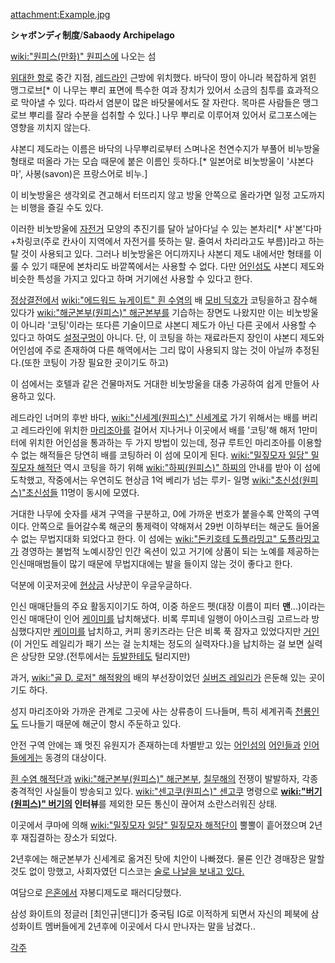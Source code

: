 attachment:Example.jpg

'''シャボンディ制度'''/'''Sabaody Archipelago'''

[[wiki:"원피스(만화)" 원피스]]에 나오는 섬 

[[위대한 항로]] 중간 지점, [[레드라인]] 근방에 위치했다. 바닥이 땅이 아니라 복잡하게 얽힌 맹그로브[* 이 나무는 뿌리 표면에 특수한 여과 장치가 있어서 소금의 침투를 효과적으로 막아낼 수 있다. 따라서 염분이 많은 바닷물에서도 잘 자란다. 목마른 사람들은 맹그로브 뿌리를 잘라 수분을 섭취할 수 있다.] 나무 뿌리로 이루어져 있어서 로그포스에는 영향을 끼치지 않는다.

샤본디 제도라는 이름은 바닥의 나무뿌리로부터 스며나온 천연수지가 부풀어 비누방울 형태로 떠올라 가는 모습 때문에 붙은 이름인 듯하다.[* 일본어로 비눗방울이 '샤본다마', 사봉(savon)은 프랑스어로 비누.]

이 비눗방울은 생각외로 견고해서 터뜨리지 않고 방울 안쪽으로 올라가면 일정 고도까지는 비행을 즐길 수도 있다. 

이러한 비눗방울에 [[자전거]] 모양의 추진기를 달아 날아다닐 수 있는 본차리[* 샤'본'다마+차링코(주로 칸사이 지역에서 자전거를 뜻하는 말. 줄여서 차리라고도 부름)]라고 하는 탈 것이 사용되고 있다. 그러나 비눗방울은 어디까지나 샤본디 제도 내에서만 형태를 이룰 수 있기 때문에 본차리도 바깥쪽에서는 사용할 수 없다. 다만 [[어인섬]]도 샤본디 제도와 비슷한 특성을 가지고 있다고 하며 거기에선 사용할 수 있다고 한다.

[[정상결전]]에서 [[wiki:"에드워드 뉴게이트" 흰 수염]]의 배 [[모비 딕]]호가 코팅을하고 잠수해 있다가 [[wiki:"해군본부(원피스)" 해군본부]]를 기습하는 장면도 나왔지만 이는 비눗방울이 아니라 '코팅'이라는 또다른 기술이므로 샤본디 제도가 아닌 다른 곳에서 사용할 수 있다고 하여도 [[설정구멍]]이 아니다. 단, 이 코팅을 하는 재료라든지 장인이 샤본디 제도와 어인섬에 주로 존재하여 다른 해역에서는 그리 많이 사용되지 않는 것이 아닐까 추정된다.(또한 코팅이 가장 필요한 곳이기도 하고)

이 섬에서는 호텔과 같은 건물마저도 거대한 비눗방울을 대충 가공하여 쉽게 만들어 사용하고 있다. 

레드라인 너머의 후반 바다, [[wiki:"신세계(원피스)" 신세계]]로 가기 위해서는 배를 버리고 레드라인에 위치한 [[마리조아]]를 걸어서 지나거나 이곳에서 배를 '코팅'해 해저 1만미터에 위치한 어인섬을 통과하는 두 가지 방법이 있는데, 정규 루트인 마리조아를 이용할 수 없는 해적들은 당연히 배를 코팅하러 이 섬에 모이게 된다. [[wiki:"밀짚모자 일당" 밀짚모자 해적단]] 역시 코팅을 하기 위해 [[wiki:"하찌(원피스)" 하찌]]의 안내를 받아 이 섬에 도착했고, 작중에서는 우연히도 현상금 1억 베리가 넘는 루키- 일명 [[wiki:"초신성(원피스)"초신성]]들 11명이 동시에 모였다.

거대한 나무에 숫자를 새겨 구역을 구분하고, 0에 가까운 번호가 붙을수록 안쪽의 구역이다. 안쪽으로 들어갈수록 해군의 통제력이 약해져서 29번 이하부터는 해군도 들어올 수 없는 무법지대화 되었다고 한다. 이 섬에는 [[wiki:"돈키호테 도플라밍고" 도플라밍고]]가 경영하는 불법적 노예시장인 인간 옥션이 있고 거기에 상품이 되는 노예를 제공하는 인신매매범들이 많기 때문에 무법지대에는 발을 들이지 않는 것이 좋다고 한다.

덕분에 이곳저곳에 [[현상금]] 사냥꾼이 우글우글하다.

인신 매매단들의 주요 활동지이기도 하여, 이중 하운드 펫(대장 이름이 피터 '''맨'''...)이라는 인신 매매단이 인어 [[케이미]]를 납치해냈다. 비록 루피네 일행이 아이스크림 고르느라 방심했다지만 [[케이미]]를 납치하고, 커피 몽키즈라는 단은 비록 푹 잠자고 있었다지만 [[거인]](이 거인도 레일리가 패기 쓰는 걸 눈치채는 정도의 실력자다.)을 납치하는 걸 보면 실력은 상당한 모양.(전투에서는 [[듀발]]한테도 털리지만)

과거, [[wiki:"골 D. 로저" 해적왕]]의 배의 부선장이었던 [[실버즈 레일리]]가 은둔해 있는 곳이기도 하다.

성지 마리조아와 가까운 관계로 그곳에 사는 상류층이 드나들며, 특히 세계귀족 [[천룡인]]도 드나들기 때문에 해군이 항시 주둔하고 있다.

안전 구역 안에는 꽤 멋진 유원지가 존재하는데 차별받고 있는 [[어인섬]]의 [[어인]]들과 [[인어]]들에게는 동경의 대상이다.

[[흰 수염 해적단]]과 [[wiki:"해군본부(원피스)" 해군본부]], [[칠무해]]의 전쟁이 발발하자, 각종 충격적인 사실들이 방송되고 있다. [[wiki:"센고쿠(원피스)" 센고쿠]] 명령으로 '''[[wiki:"버기(원피스)" 버기]]의 인터뷰'''를 제외한 모든 통신이 끊어져 소란스러워진 상태.

이곳에서 쿠마에 의해 [[wiki:"밀짚모자 일당" 밀짚모자 해적단]]이 뿔뿔이 흩어졌으며 2년 후 재집결하는 장소가 되었다.

2년후에는 해군본부가 신세계로 옮겨진 탓에 치안이 나빠졌다. 물론 인간 경매장은 말할 것도 없이 망했고, 사회자였던 디스코는 [http://www.h-art.xii.jp/onepiece/op_tobira19.html 술로 나날을 보내고 있다.]

여담으로 [[은혼]]에서 쟈봉디제도로 패러디당했다.

삼성 화이트의 정글러 [최인규|댄디]가 중국팀 IG로 이적하게 되면서 자신의 페북에 삼성화이트 멤버들에게 2년후에 이곳에서 다시 만나자는 말을 남겼다..

[[각주]]
